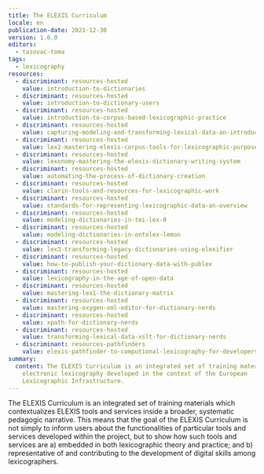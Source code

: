 ```yaml
---
title: The ELEXIS Curriculum
locale: en
publication-date: 2021-12-30
version: 1.0.0
editors:
  - tasovac-toma
tags:
  - lexicography
resources:
  - discriminant: resources-hosted
    value: introduction-to-dictionaries
  - discriminant: resources-hosted
    value: introduction-to-dictionary-users
  - discriminant: resources-hosted
    value: introduction-to-corpus-based-lexicographic-practice
  - discriminant: resources-hosted
    value: capturing-modeling-and-transforming-lexical-data-an-introduction
  - discriminant: resources-hosted
    value: lex2-mastering-elexis-corpus-tools-for-lexicographic-purposes
  - discriminant: resources-hosted
    value: lexonomy-mastering-the-elexis-dictionary-writing-system
  - discriminant: resources-hosted
    value: automating-the-process-of-dictionary-creation
  - discriminant: resources-hosted
    value: clarin-tools-and-resources-for-lexicographic-work
  - discriminant: resources-hosted
    value: standards-for-representing-lexicographic-data-an-overview
  - discriminant: resources-hosted
    value: modeling-dictionaries-in-tei-lex-0
  - discriminant: resources-hosted
    value: modeling-dictionaries-in-ontolex-lemon
  - discriminant: resources-hosted
    value: lex3-transforming-legacy-dictionaries-using-elexifier
  - discriminant: resources-hosted
    value: how-to-publish-your-dictionary-data-with-publex
  - discriminant: resources-hosted
    value: lexicography-in-the-age-of-open-data
  - discriminant: resources-hosted
    value: mastering-lex1-the-dictionary-matrix
  - discriminant: resources-hosted
    value: mastering-oxygen-xml-editor-for-dictionary-nerds
  - discriminant: resources-hosted
    value: xpath-for-dictionary-nerds
  - discriminant: resources-hosted
    value: transforming-lexical-data-xslt-for-dictionary-nerds
  - discriminant: resources-pathfinders
    value: elexis-pathfinder-to-computional-lexicography-for-developers-and-computational-linguists
summary:
  content: The ELEXIS Curriculum is an integrated set of training materials about
    electronic lexicography developed in the context of the European
    Lexicographic Infrastructure.
---
```

The ELEXIS Curriculum is an integrated set of training materials which contextualizes ELEXIS tools and services inside a broader, systematic pedagogic narrative. This means that the goal of the ELEXIS Curriculum is not simply to inform users about the functionalities of particular tools and services developed within the project, but to show how such tools and services are a) embedded in both lexicographic theory and practice; and b) representative of and contributing to the development of digital skills among lexicographers.
